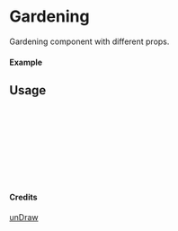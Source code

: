 
<Meta of={Gardening} title="unDraw/Gardening" />

# Gardening

Gardening component with different props.

#### Example

<Canvas of={Gardening.Primary} />

## Usage

```ts
import { Gardening } from "yadl-ui";

const Example = () => {
  return (
      <Gardening />
  );
};

export default Example;
```

#### Credits
[unDraw](https://undraw.co/illustrations)
